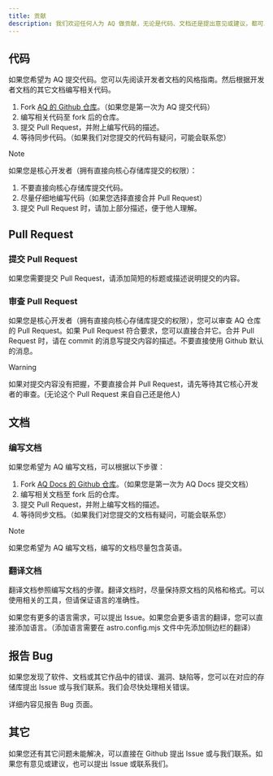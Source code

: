 ```yaml
---
title: 贡献
description: 我们欢迎任何人为 AQ 做贡献，无论是代码、文档还是提出意见或建议，都可以促进 AQ 的发展。这里会告诉你怎样为 AQ 做贡献。
---
```


## 代码
如果您希望为 AQ 提交代码。您可以先阅读开发者文档的风格指南。然后根据开发者文档的其它文档编写相关代码。

1. Fork [AQ 的 Github 仓库](https://github.com/aq-org/AQ)。（如果您是第一次为 AQ 提交代码）
2. 编写相关代码至 fork 后的仓库。
3. 提交 Pull Request，并附上编写代码的描述。
4. 等待同步代码。（如果我们对您提交的代码有疑问，可能会联系您）

> [!NOTE]
> 如果您是核心开发者（拥有直接向核心存储库提交的权限）：
> 1. 不要直接向核心存储库提交代码。
> 2. 尽量仔细地编写代码（如果您选择直接合并 Pull Request）
> 3. 提交 Pull Request 时，请加上部分描述，便于他人理解。

## Pull Request
### 提交 Pull Request
如果您需要提交 Pull Request，请添加简短的标题或描述说明提交的内容。

### 审查 Pull Request
如果您是核心开发者（拥有直接向核心存储库提交的权限），您可以审查 AQ 仓库的 Pull Request。如果 Pull Request 符合要求，您可以直接合并它。合并 Pull Request 时，请在 commit 的消息写提交内容的描述。不要直接使用 Github 默认的消息。

> [!WARNING]
> 如果对提交内容没有把握，不要直接合并 Pull Request，请先等待其它核心开发者的审查。(无论这个 Pull Request 来自自己还是他人)

## 文档
### 编写文档
如果您希望为 AQ 编写文档，可以根据以下步骤：

1. Fork [AQ Docs 的 Github 仓库](https://github.com/aq-org/docs)。（如果您是第一次为 AQ Docs 提交文档）
2. 编写相关文档至 fork 后的仓库。
3. 提交 Pull Request，并附上编写文档的描述。
4. 等待同步文档。（如果我们对您提交的文档有疑问，可能会联系您）

> [!NOTE]
> 如果您希望为 AQ 编写文档，编写的文档尽量包含英语。

### 翻译文档
翻译文档参照编写文档的步骤。翻译文档时，尽量保持原文档的风格和格式。可以使用相关的工具，但请保证语言的准确性。

如果您有更多的语言需求，可以提出 Issue。如果您会更多语言的翻译，您可以直接添加语言。（添加语言需要在 astro.config.mjs 文件中先添加侧边栏的翻译）

## 报告 Bug
如果您发现了软件、文档或其它作品中的错误、漏洞、缺陷等，您可以在对应的存储库提出 Issue 或与我们联系。我们会尽快处理相关错误。

详细内容见报告 Bug 页面。

## 其它
如果您还有其它问题未能解决，可以直接在 Github 提出 Issue 或与我们联系。如果您有意见或建议，也可以提出 Issue 或联系我们。